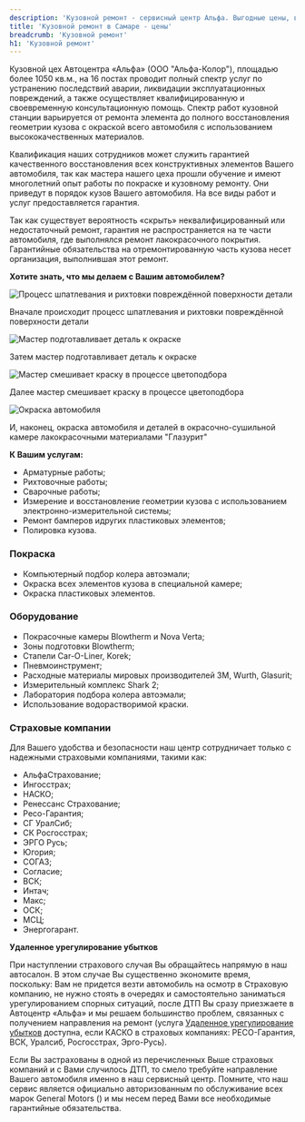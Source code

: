 ```yaml
---
description: 'Кузовной ремонт - сервисный центр Альфа. Выгодные цены, высокое качество работы, официальный автосервис General Motors в Самаре.'
title: 'Кузовной ремонт в Самаре - цены'
breadcrumb: 'Кузовной ремонт'
h1: 'Кузовной ремонт'
---
```


<p>
	 Кузовной цех Автоцентра «Альфа» (ООО "Альфа-Колор"), площадью более 1050 кв.м., на 16 постах проводит полный спектр услуг по устранению последствий аварии, ликвидации эксплуатационных повреждений, а также осуществляет квалифицированную и своевременную консультационную помощь. Спектр работ кузовной станции варьируется от ремонта элемента до полного восстановления геометрии кузова с окраской всего автомобиля c использованием высококачественных материалов.
</p>
<p>
	 Квалификация наших сотрудников может служить гарантией качественного восстановления всех конструктивных элементов Вашего автомобиля, так как мастера нашего цеха прошли обучение и имеют многолетний опыт работы по покраске и кузовному ремонту. Они приведут в порядок кузов Вашего автомобиля. На все виды работ и услуг предоставляется гарантия.
</p>
<p>
	 Так как существует вероятность «скрыть» неквалифицированный или недостаточный ремонт, гарантия не распространяется на те части автомобиля, где выполнялся ремонт лакокрасочного покрытия. Гарантийные обязательства на отремонтированную часть кузова несет организация, выполнившая этот ремонт.
</p>
<p>
 <b>Хотите знать, что мы делаем с Вашим автомобилем?</b>
</p>
<img class="rounded-2xl shadow-xl" alt="Процесс шпатлевания и рихтовки повреждённой поверхности детали" src="https://cdn.alexsab.ru/b/alpha-center/img/autoservice/individuals/body_repair/01.webp" />
<p class="text-center font-bold my-5">Вначале происходит процесс шпатлевания и рихтовки повреждённой поверхности детали</p>
<img class="rounded-2xl shadow-xl" alt="Мастер подготавливает деталь к окраске" src="https://cdn.alexsab.ru/b/alpha-center/img/autoservice/individuals/body_repair/02.webp" />
<p class="text-center font-bold my-5">Затем мастер подготавливает деталь к окраске</p>
<img class="rounded-2xl shadow-xl" alt="Мастер смешивает краску в процессе цветоподбора" src="https://cdn.alexsab.ru/b/alpha-center/img/autoservice/individuals/body_repair/03.webp" />
<p class="text-center font-bold my-5">Далее мастер смешивает краску в процессе цветоподбора</p>
<img class="rounded-2xl shadow-xl" alt="Окраска автомобиля" src="https://cdn.alexsab.ru/b/alpha-center/img/autoservice/individuals/body_repair/04.webp" />
<p class="text-center font-bold my-5">И, наконец, окраска автомобиля и деталей в окрасочно-сушильной камере лакокрасочными материалами "Глазурит"</p>

<p>
	 <strong>К Вашим услугам:</strong>
</p>
<ul>
	<li>Арматурные работы;</li>
	<li>Рихтовочные работы;</li>
	<li>Сварочные работы;</li>
	<li>Измерение и восстановление геометрии кузова с использованием <nobr>электронно-измерительной</nobr> системы;</li>
	<li>Ремонт бамперов идругих пластиковых элементов;</li>
	<li>Полировка кузова.</li>
</ul>
<h3>Покраска</h3>
<div>
	<ul>
		<li>Компьютерный подбор колера автоэмали;</li>
		<li>Окраска всех элементов кузова в специальной камере;</li>
		<li>Окраска пластиковых элементов.</li>
	</ul>
</div>
<h3>Оборудование</h3>
<div>
	<ul>
		<li>Покрасочные камеры Blowtherm и Nova Verta;</li>
		<li>Зоны подготовки Blowtherm;</li>
		<li>Стапели <nobr>Car-O-Liner</nobr>, Korek;</li>
		<li>Пневмоинструмент;</li>
		<li>Расходные материалы мировых производителей 3М, Wurth, Glasurit;</li>
		<li>Измерительный комплекс Shark 2;</li>
		<li>Лаборатория подбора колера автоэмали;</li>
		<li>Использование водорастворимой краски. </li>
	</ul>
</div>
<h3>Страховые компании</h3>
<p>
	 Для Вашего удобства и безопасности наш центр сотрудничает только с надежными страховыми компаниями, такими как:
</p>
<ul>
	<li>АльфаСтрахование;</li>
	<li>Ингосстрах;</li>
	<li>НАСКО; </li>
	<li>Ренессанс Страхование;</li>
	<li>Ресо-Гарантия;</li>
	<li>СГ УралСиб;</li>
	<li>СК Росгосстрах;</li>
	<li>ЭРГО Русь;</li>
	<li>Югория;</li>
	<li>СОГАЗ;</li>
	<li>Согласие;</li>
	<li>ВСК;</li>
	<li>Интач;</li>
	<li>Макс;</li>
	<li>ОСК;</li>
	<li>МСЦ;</li>
	<li>Энергогарант.</li>
</ul>
<p>
 <strong>Удаленное урегулирование убытков</strong>
</p>
<p>
	 При наступлении страхового случая Вы обращайтесь напрямую в наш автосалон. В этом случае Вы существенно экономите время, поскольку: Вам не придется везти автомобиль на осмотр в Страховую компанию, не нужно стоять в очередях и самостоятельно заниматься урегулированием спорных ситуаций, после ДТП Вы сразу приезжаете в Автоцентр «Альфа» и мы решаем большинство проблем, связанных с получением направления на ремонт (услуга <a href="/services/uuu/">Удаленное урегулирование убытков</a> доступна, если КАСКО в страховых компаниях: РЕСО-Гарантия, ВСК, Уралсиб, Росгосстрах, Эрго-Русь).
</p>
<p>
	 Если Вы застрахованы в одной из перечисленных Выше страховых компаний и с Вами случилось ДТП, то смело требуйте направление Вашего автомобиля именно в наш сервисный центр. Помните, что наш сервис является официально авторизованным по обслуживание всех марок General Motors (<RemontModels />) и мы несем перед Вами все необходимые гарантийные обязательства.
</p>
 